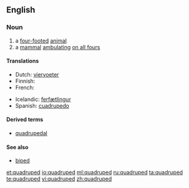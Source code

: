 ==English==

===Noun===
{{en-noun}}

# a [[four-footed]] [[animal]]
# a [[mammal]] [[ambulating]] [[on all fours]]

====Translations====
{{trans-top|a four-footed animal}}
* Dutch: [[viervoeter]] {{m}}
* Finnish: {{t-|fi|nelijalkainen}}
* French: {{t+|fr|quadrupède|m}}
{{trans-mid}}
* Icelandic: [[ferfætlingur]] {{m}}
* Spanish: [[cuadrupedo]] {{m}}
{{trans-bottom}}

====Derived terms====
* [[quadrupedal]]

====See also====
* [[biped]]

[[et:quadruped]]
[[io:quadruped]]
[[ml:quadruped]]
[[ru:quadruped]]
[[ta:quadruped]]
[[te:quadruped]]
[[vi:quadruped]]
[[zh:quadruped]]